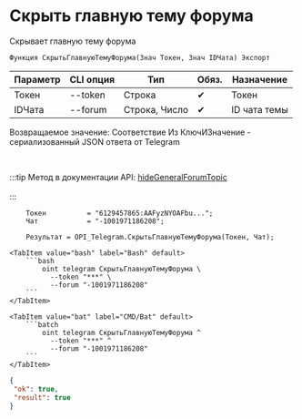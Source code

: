 ﻿---
sidebar_position: 7
---


# Скрыть главную тему форума
 Скрывает главную тему форума



`Функция СкрытьГлавнуюТемуФорума(Знач Токен, Знач IDЧата) Экспорт`

  | Параметр | CLI опция | Тип | Обяз. | Назначение |
  |-|-|-|-|-|
  | Токен | --token | Строка | &#x2714; | Токен |
  | IDЧата | --forum | Строка, Число | &#x2714; | ID чата темы |

  
  Возвращаемое значение:   Соответствие Из КлючИЗначение - сериализованный JSON ответа от Telegram

<br/>

:::tip
Метод в документации API: [hideGeneralForumTopic](https://core.telegram.org/bots/api#hidegeneralforumtopic)<br/>
<br/>
:::
<br/>


```bsl title="Пример использования для 1С:Предприятие/OneScript"
    Токен          = "6129457865:AAFyzNYOAFbu...";
    Чат            = "-1001971186208";

    Результат = OPI_Telegram.СкрытьГлавнуюТемуФорума(Токен, Чат);
```
    

 <Tabs>
  
    <TabItem value="bash" label="Bash" default>
        ```bash
            oint telegram СкрытьГлавнуюТемуФорума \
              --token "***" \
              --forum "-1001971186208"
        ```
    </TabItem>
  
    <TabItem value="bat" label="CMD/Bat" default>
        ```batch
            oint telegram СкрытьГлавнуюТемуФорума ^
              --token "***" ^
              --forum "-1001971186208"
        ```
    </TabItem>
</Tabs>


```json title="Результат"
{
 "ok": true,
 "result": true
}
```
